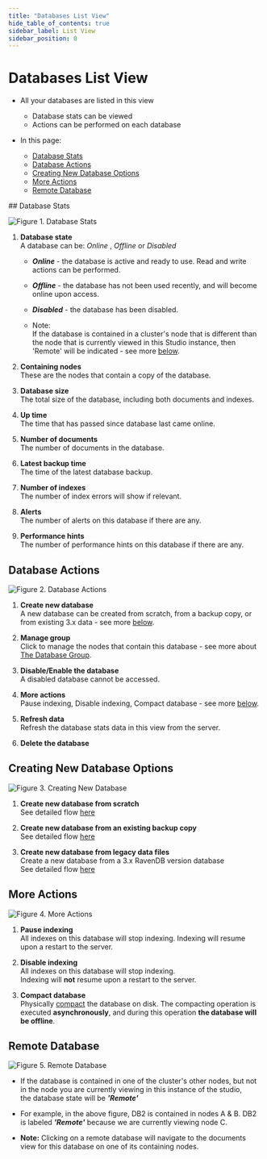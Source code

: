 ```yaml
---
title: "Databases List View"
hide_table_of_contents: true
sidebar_label: List View
sidebar_position: 0
---
```



# Databases List View
<Admonition type="note" title="Note">

* All your databases are listed in this view  
  * Database stats can be viewed  
  * Actions can be performed on each database  

* In this page:  
  * [Database Stats](../../../studio/server/databases/databases-list-view.mdx#database-stats)  
  * [Database Actions](../../../studio/server/databases/databases-list-view.mdx#database-actions)  
  * [Creating New Database Options](../../../studio/server/databases/databases-list-view.mdx#creating-new-database-options)  
  * [More Actions](../../../studio/server/databases/databases-list-view.mdx#more-actions)  
  * [Remote Database](../../../studio/server/databases/databases-list-view.mdx#remote-database)  
</Admonition>
## Database Stats

![Figure 1. Database Stats](./assets/database-stats.png)

1. **Database state**    
   A database can be: _Online_ , _Offline_ or _Disabled_        

   * ***Online***   - the database is active and ready to use. Read and write actions can be performed.  
   * ***Offline***  - the database has not been used recently, and will become online upon access.  
   * ***Disabled*** - the database has been disabled.  
  
   * Note:  
     If the database is contained in a cluster's node that is different than the node that is currently viewed in this Studio instance, then 'Remote' will be indicated - see more [below](../../../studio/server/databases/databases-list-view.mdx#remote-database).

2. **Containing nodes**   
   These are the nodes that contain a copy of the database. 

3. **Database size**    
   The total size of the database, including both documents and indexes.

4. **Up time**        
   The time that has passed since database last came online. 

5. **Number of documents**      
   The number of documents in the database.

6. **Latest backup time**      
   The time of the latest database backup.
      
7. **Number of indexes**    
   The number of index errors will show if relevant.

8. **Alerts**    
   The number of alerts on this database if there are any.

9. **Performance hints**    
   The number of performance hints on this database if there are any.
   


## Database Actions

![Figure 2. Database Actions](./assets/database-actions-1.png)

1. **Create new database**  
   A new database can be created from scratch, from a backup copy, or from existing 3.x data - see more [below](databases-list-view#creating-new-database-options).

2. **Manage group**  
   Click to manage the nodes that contain this database - see more about [The Database Group](../../../studio/database/settings/manage-database-group.mdx).

3. **Disable/Enable the database**  
   A disabled database cannot be accessed. 

4. **More actions**  
   Pause indexing, Disable indexing, Compact database - see more [below](../../../studio/server/databases/databases-list-view.mdx#more-actions). 

5. **Refresh data**  
   Refresh the database stats data in this view from the server.

6. **Delete the database**  


## Creating New Database Options

![Figure 3. Creating New Database](./assets/database-actions-2.png)

1. **Create new database from scratch**   
   See detailed flow [here](../../../studio/server/databases/create-new-database/general-flow.mdx)  

2. **Create new database from an existing backup copy**   
   See detailed flow [here](../../../studio/server/databases/create-new-database/from-backup.mdx)  

3. **Create new database from legacy data files**      
   Create a new database from a 3.x RavenDB version database    
   See detailed flow [here](../../../studio/server/databases/create-new-database/from-legacy-files.mdx)


## More Actions

![Figure 4. More Actions](./assets/database-actions-3.png)

1. **Pause indexing**      
   All indexes on this database will stop indexing.
   Indexing will resume upon a restart to the server.  

2. **Disable indexing**     
   All indexes on this database will stop indexing.  
   Indexing will **not** resume upon a restart to the server.  

3. **Compact database**   
   Physically [compact](../../../client-api/operations/server-wide/compact-database.mdx) 
   the database on disk.
   <Admonition type="warning" title="Warning">
   The compacting operation is executed **asynchronously**, 
   and during this operation **the database will be offline**.
   </Admonition>



## Remote Database

![Figure 5. Remote Database](./assets/database-actions-4.png)

* If the database is contained in one of the cluster's other nodes, but not in the node you are currently viewing in this instance of the studio,  
  the database state will be ***'Remote'***

* For example, in the above figure, DB2 is contained in nodes A & B. 
  DB2 is labeled ***'Remote'*** because we are currently viewing node C.  

* **Note:** Clicking on a remote database will navigate to the documents view for this database on one of its containing nodes.  

